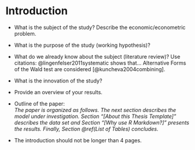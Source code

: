 # Introduction

* What is the subject of the study? Describe the economic/econometric problem.

* What is the purpose of the study (working hypothesis)?

* What do we already know about the subject (literature review)? Use citations:
  @lingenfelser2011systematic shows that... Alternative Forms of the Wald test are
  considered [@kuncheva2004combining].
  
* What is the innovation of the study?

* Provide an overview of your results.

* Outline of the paper:\
  _The paper is organized as follows. The next section describes the model
  under investigation. Section "[About this Thesis Template]" describes the data set
  and Section "[Why use R Markdown?]" presents the results. Finally, Section
  \@ref(List of Tables) concludes._
* The introduction should not be longer than 4 pages.
